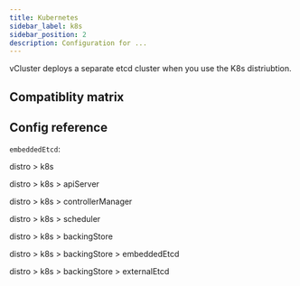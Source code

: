 ```yaml
---
title: Kubernetes
sidebar_label: k8s
sidebar_position: 2
description: Configuration for ...
---
```







vCluster deploys a separate etcd cluster when you use the K8s distriubtion.

## Compatiblity matrix

<K8sCompat/>

## Config reference

`embeddedEtcd`: <ProLabel/>

distro > k8s
<DistroK8s/>


distro > k8s > apiServer
<DistroContainer/>

distro > k8s > controllerManager
<DistroContainer/>

distro > k8s > scheduler
<DistroContainer/>

distro > k8s > backingStore
<BackingStore/>

distro > k8s > backingStore > embeddedEtcd
<EmbeddedEtcd/>

distro > k8s > backingStore > externalEtcd
<ExternalEtcd/>